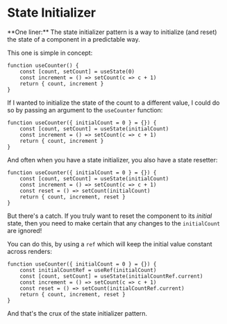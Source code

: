 # State Initializer

<callout-success>
	**One liner:** The state initializer pattern is a way to initialize (and
	reset) the state of a component in a predictable way.
</callout-success>

This one is simple in concept:

```tsx
function useCounter() {
	const [count, setCount] = useState(0)
	const increment = () => setCount(c => c + 1)
	return { count, increment }
}
```

If I wanted to initialize the state of the count to a different value, I could
do so by passing an argument to the `useCounter` function:

```tsx
function useCounter({ initialCount = 0 } = {}) {
	const [count, setCount] = useState(initialCount)
	const increment = () => setCount(c => c + 1)
	return { count, increment }
}
```

And often when you have a state initializer, you also have a state resetter:

```tsx
function useCounter({ initialCount = 0 } = {}) {
	const [count, setCount] = useState(initialCount)
	const increment = () => setCount(c => c + 1)
	const reset = () => setCount(initialCount)
	return { count, increment, reset }
}
```

But there's a catch. If you truly want to reset the component to its _initial_
state, then you need to make certain that any changes to the `initialCount` are
ignored!

You can do this, by using a `ref` which will keep the initial value constant
across renders:

```tsx
function useCounter({ initialCount = 0 } = {}) {
	const initialCountRef = useRef(initialCount)
	const [count, setCount] = useState(initialCountRef.current)
	const increment = () => setCount(c => c + 1)
	const reset = () => setCount(initialCountRef.current)
	return { count, increment, reset }
}
```

And that's the crux of the state initializer pattern.
